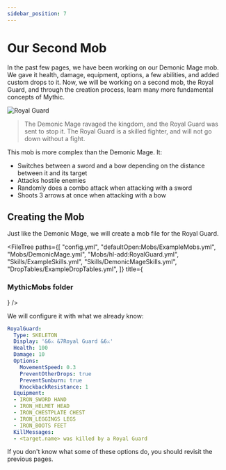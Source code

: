 ```yaml
---
sidebar_position: 7
---
```


# Our Second Mob

In the past few pages, we have been working on our Demonic Mage mob.
We gave it health, damage, equipment, options, a few abilities, and added custom drops to it.
Now, we will be working on a second mob, the Royal Guard, and through the creation process, learn many more fundamental concepts of Mythic.

![Royal Guard](royal-guard.png)

> The Demonic Mage ravaged the kingdom, and the Royal Guard was sent to stop it. The Royal Guard is a skilled fighter, and will not go down without a fight.

This mob is more complex than the Demonic Mage. It:

- Switches between a sword and a bow depending on the distance between it and its target
- Attacks hostile enemies
- Randomly does a combo attack when attacking with a sword
- Shoots 3 arrows at once when attacking with a bow

## Creating the Mob

Just like the Demonic Mage, we will create a mob file for the Royal Guard.

<FileTree
    paths={[
        "config.yml",
        "defaultOpen:Mobs/ExampleMobs.yml",
        "Mobs/DemonicMage.yml",
        "Mobs/hl-add:RoyalGuard.yml",
        "Skills/ExampleSkills.yml",
        "Skills/DemonicMageSkills.yml",
        "DropTables/ExampleDropTables.yml",
    ]}
    title={<h3>MythicMobs folder</h3>}
/>

We will configure it with what we already know:

```yml
RoyalGuard:
  Type: SKELETON
  Display: '&6⚔ &7Royal Guard &6⚔'
  Health: 100
  Damage: 10
  Options:
    MovementSpeed: 0.3
    PreventOtherDrops: true
    PreventSunburn: true
    KnockbackResistance: 1
  Equipment:
  - IRON_SWORD HAND
  - IRON_HELMET HEAD
  - IRON_CHESTPLATE CHEST
  - IRON_LEGGINGS LEGS
  - IRON_BOOTS FEET
  KillMessages:
  - <target.name> was killed by a Royal Guard
```

If you don't know what some of these options do, you should revisit the previous pages.
